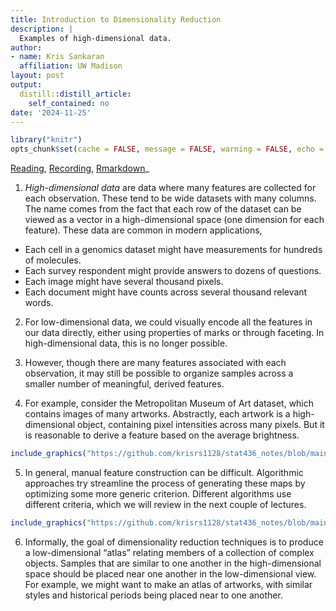```yaml
---
title: Introduction to Dimensionality Reduction
description: |
  Examples of high-dimensional data.
author:
- name: Kris Sankaran
  affiliation: UW Madison
layout: post
output:
  distill::distill_article:
    self_contained: no
date: '2024-11-25'
---
```


```r
library("knitr")
opts_chunk$set(cache = FALSE, message = FALSE, warning = FALSE, echo = FALSE)
```

[Reading](https://idyll.pub/post/visxai-dimensionality-reduction-1dbad0a67a092b007c526a45/), [Recording](https://mediaspace.wisc.edu/media/Week%2010%20%5B1%5D%20Introduction%20to%20Dimensionality%20Reduction/1_z4difn4d), [Rmarkdown](https://github.com/krisrs1128/stat436_notes/blob/main/notes/2024-12-27-week10-1.Rmd)_

1. *High-dimensional data* are data where many features are collected for each
observation. These tend to be wide datasets with many columns. The name comes
from the fact that each row of the dataset can be viewed as a vector in a
high-dimensional space (one dimension for each feature). These data are common
in modern applications,

* Each cell in a genomics dataset might have measurements for hundreds of molecules.
* Each survey respondent might provide answers to dozens of questions.
* Each image might have several thousand pixels.
* Each document might have counts across several thousand relevant words.

2. For low-dimensional data, we could visually encode all the features in our
data directly, either using properties of marks or through faceting. In
high-dimensional data, this is no longer possible.

3. However, though there are many features associated with each observation, it
may still be possible to organize samples across a smaller number of meaningful,
derived features.

4. For example, consider the Metropolitan Museum of Art dataset, which contains
images of many artworks. Abstractly, each artwork is a high-dimensional object,
containing pixel intensities across many pixels. But it is reasonable to derive
a feature based on the average brightness.

```r
include_graphics("https://github.com/krisrs1128/stat436_notes/blob/main/exercises/figure/brightness.png?raw=true")
```

5. In general, manual feature construction can be difficult. Algorithmic
approaches try streamline the process of generating these maps by optimizing
some more generic criterion. Different algorithms use different criteria, which
we will review in the next couple of lectures.

```r
include_graphics("https://github.com/krisrs1128/stat436_notes/blob/main/exercises/figure/dimred-animation.gif?raw=true")
```

6. Informally, the goal of dimensionality reduction techniques is to produce a
low-dimensional "atlas" relating members of a collection of complex objects.
Samples that are similar to one another in the high-dimensional space should be
placed near one another in the low-dimensional view. For example, we might want
to make an atlas of artworks, with similar styles and historical periods being
placed near to one another.
